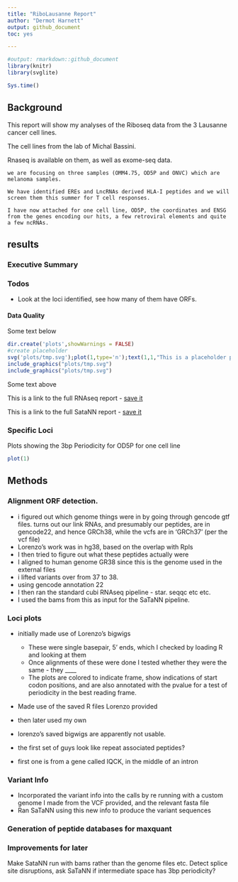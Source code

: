 ```yaml
---
title: "RiboLausanne Report"
author: "Dermot Harnett"
output: github_document
toc: yes

---
```




```r
#output: rmarkdown::github_document
library(knitr)
library(svglite)
```

```r
Sys.time()
```


## Background

This report will show my analyses of the Riboseq data from the 3 Lausanne cancer cell lines.

The cell lines from the lab of Michal Bassini.

Rnaseq is available on them, as well as exome-seq data.

```we are focusing on three samples (OMM4.75, OD5P and ONVC) which are melanoma samples. ```

```We have identified EREs and LncRNAs derived HLA-I peptides and we will screen them this summer for T cell responses.```

```I have now attached for one cell line, OD5P, the coordinates and ENSG from the genes encoding our hits, a few retroviral elements and quite a few ncRNAs. ```


## results

### Executive Summary

### Todos

- Look at the loci identified, see how many of them have ORFs.

#### Data Quality

Some text below

```r
dir.create('plots',showWarnings = FALSE)
#create placeholder
svg('plots/tmp.svg');plot(1,type='n');text(1,1,"This is a placeholder plot",cex=2);dev.off()
include_graphics("plots/tmp.svg")
include_graphics("plots/tmp.svg")

```

Some text above

This is a link to the full RNAseq report - [save it](report_Lausanne_lab.html)

This is a link to the full SataNN report - [save it](report_Lausanne_lab.html)


### Specific Loci

Plots showing the 3bp Periodicity for OD5P for one cell line


```r
plot(1)
```



## Methods

### Alignment ORF detection.
- i figured out which genome things were in by going through gencode gtf files. turns out our link RNAs, and presumably our peptides, are in gencode22, and hence GRCh38, while the vcfs are in 'GRCh37' (per the vcf file)
- Lorenzo's work was in hg38, based on the overlap with Rpls
- I then tried to figure out what these peptides actually were
- I aligned to human genome GR38 since this is the genome used in the external files
- i lifted variants over from 37 to 38.
- using gencode annotation 22
- I then ran the standard cubi RNAseq pipeline - star. seqqc etc etc.
- I used the bams from this as input for the SaTaNN pipeline.


### Loci plots

- initially made use of Lorenzo's bigwigs
	- These were single basepair, 5' ends, which I checked by loading R and looking at them
	- Once alignments of these were done I tested whether they were the same - they ____
	- The plots are colored to indicate frame, show indications of start codon positions, and are also annotated with the pvalue for a test of periodicity in the best reading frame.

 - Made use of the saved R files Lorenzo  provided
- then later used my own

- lorenzo's saved bigwigs are apparently not usable.

- the first set of guys look like repeat associated peptides?
- first one is from a gene called IQCK, in the middle of an intron

### Variant Info
 
- Incorporated the variant info into the calls by re running with a custom genome I made from the VCF provided, and the relevant fasta file
- Ran SaTaNN using this new info to produce the variant sequences

### Generation of peptide databases for maxquant

### Improvements for later
Make SataNN run with bams rather than the genome files etc.
Detect splice site disruptions, ask SaTaNN if intermediate space has 3bp periodicity?


[comment]: # (I need a good system for stock genome files. I've already written bioconductor genomes to fasts, I"ll probably just do that.______)

[comment]: # (This paper has bayesian analysis of periodicity in it! V. interesting. I should https://onlinelibrary.wiley.com/doi/pdf/10.1111/1467-9892.00145)
